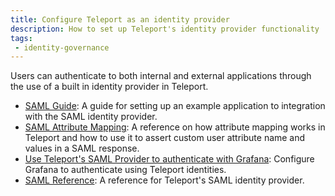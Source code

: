 ```yaml
---
title: Configure Teleport as an identity provider
description: How to set up Teleport's identity provider functionality
tags:
 - identity-governance
---
```


Users can authenticate to both internal and external applications
through the use of a built in identity provider in Teleport.

- [SAML Guide](saml-guide.mdx): A guide for setting up an example application to integration with the SAML identity provider.
- [SAML Attribute Mapping](saml-attribute-mapping.mdx): A reference on how attribute mapping works in Teleport and how to
use it to assert custom user attribute name and values in a SAML response.
- [Use Teleport's SAML Provider to authenticate with Grafana](saml-grafana.mdx): Configure Grafana to authenticate using Teleport identities.
- [SAML Reference](../../reference/access-controls/saml-idp.mdx): A reference for Teleport's SAML identity provider.
